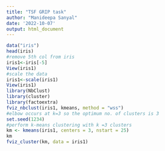 ---
title: "TSF GRIP task"
author: "Manideepa Sanyal"
date: '2022-10-07'
output: html_document
---

```{r }
data("iris")
head(iris)
#remove 5th col from iris
iris1<-iris[-5]
View(iris1)
#scale the data
iris1<-scale(iris1)
View(iris1) 
library(NbClust)
library(cluster)
library(factoextra)
fviz_nbclust(iris1, kmeans, method = "wss")
#elbow occurs at k=3 so the optimum no. of clusters is 3
set.seed(1234)
#perform k-means clustering with k =3 clusters
km <- kmeans(iris1, centers = 3, nstart = 25)
km
fviz_cluster(km, data = iris1)
```

